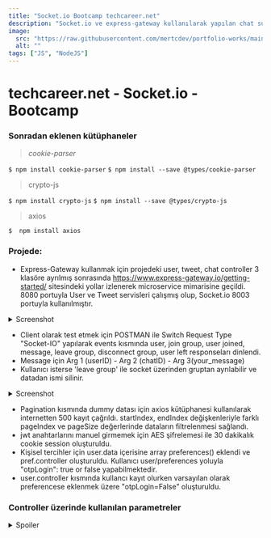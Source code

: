 ```yaml
---
title: "Socket.io Bootcamp techcareer.net"
description: "Socket.io ve express-gateway kullanılarak yapılan chat sunucusu"
image:
  src: "https://raw.githubusercontent.com/mertcdev/portfolio-works/main/socketIO-bootcamp/images/socket_test_user.png"
  alt: ""
tags: ["JS", "NodeJS"]
---
```


# techcareer.net - Socket.io - Bootcamp

### Sonradan eklenen kütüphaneler

> _cookie-parser_

`$ npm install cookie-parser` `$ npm install --save @types/cookie-parser`

> crypto-js

`$ npm install crypto-js` `$ npm install --save @types/crypto-js`

> axios

`$  npm install axios`

### Projede:

- Express-Gateway kullanmak için projedeki user, tweet, chat controller 3 klasöre ayrılmış sonrasında https://www.express-gateway.io/getting-started/ sitesindeki yollar izlenerek microservice mimarisine geçildi. 8080 portuyla User ve Tweet servisleri çalışmış olup, Socket.io 8003 portuyla kullanılmıştır.

<details>

<summary> Screenshot </summary>

<table>
  <thead>
    <tr>
      <th>Gateway</th>
    </tr>
  </thead>
  <tbody>
    <tr>
      <td valign="top">
        <img src="https://raw.githubusercontent.com/mertcdev/portfolio-works/main/socketIO-bootcamp/images/gateway.png"/>
      </td>
    </tr>
  </tbody>
</table>

</details>

- Client olarak test etmek için POSTMAN ile Switch Request Type "Socket-IO" yapılarak events kısmında user, join group, user joined, message, leave group, disconnect group, user left responseları dinlendi.
- Message için Arg 1 (userID) - Arg 2 (chatID) - Arg 3(your_message)
- Kullanıcı isterse 'leave group' ile socket üzerinden gruptan ayrılabilir ve datadan ismi silinir.

<details>

<summary> Screenshot </summary>

<table>
  <thead>
    <tr>
      <th>Socket Test Admin</th>
      <th>Socket Test User</th>
    </tr>
  </thead>
  <tbody>
    <tr>
        <td valign="top">
            <img src="https://raw.githubusercontent.com/mertcdev/portfolio-works/main/socketIO-bootcamp/images/socket_test_admin.png"/>
        </td>
        <td valign="top">
            <img src="https://raw.githubusercontent.com/mertcdev/portfolio-works/main/socketIO-bootcamp/images/socket_test_user.png"/>
      </td>
    </tr>
  </tbody>
</table>


</details>

- Pagination kısmında dummy datası için axios kütüphanesi kullanılarak internetten 500 kayıt çağrıldı. startIndex, endIndex değişkenleriyle farklı pageIndex ve pageSize değerlerinde dataların filtrelenmesi sağlandı.
- jwt anahtarlarını manuel girmemek için AES şifrelemesi ile 30 dakikalık cookie session oluşturuldu.
- Kişisel tercihler için user.data içerisine array preferences() eklendi ve pref.controller oluşturuldu. Kullanıcı user/preferences yoluyla "otpLogin": true or false yapabilmektedir.
- user.controller kısmında kullancı kayıt olurken varsayılan olarak preferencese eklenmek üzere "otpLogin=False" oluşturuldu.

### Controller üzerinde kullanılan parametreler

<details>

<summary> Spoiler </summary>

> POST: `/user/register`

```json
{
  "username": "your_username",
  "password": "your_password"
}
```

> POST: `/user/verify`

```json
{
  "username": "your_username",
  "otpCode": "your_otp_code"
}
```

> POST: `/user/login`

```json
{
    "username":"your_username",
    "password": "your_password" // otpLogin = false
    "OTP": "your_otp_code" // otpLogin = true
}
```

> POST: `/user/preferences`

```json
{
    "otpLogin": true or false
}
```

> POST: `/user/delete`

```json
{
  "userID": "UUID"
}
```

> POST: `/user/update`

```json
{
  "userID": "UUID",
  "password": "new_password",
  "birthday": "new_birthday"
}
```

> POST: `/chat/create/group`

```json
{
  "groupName": "group_name"
}
```

> POST: `/chat/join/group`

```json
{
  "chatID": "_id"
}
```

> POST: `/chat/delete`

```json
{
  "chatID": "_id"
}
```

> POST: `/tweet/new`

```json
{
  "content": "your_tweet"
}
```

> POST: `/tweet/update`

```json
{
  "tweetID": "UUID",
  "content": "your_updated_tweet"
}
```

> POST: `/tweet/delete`

```json
{
  "tweetID": "UUID",
  "content": "your_deleted_tweet"
}
```

> POST: `/tweet/tweets`

```json
{
  // All tweets
}
```

> GET: `/tweet/usertweet`

```json
{
  // User tweets
}
```

> POST: `/tweet/like`

```json
{
  "tweetID": "UUID"
}
```

> POST: `/tweet/comment`

```json
{
  "tweetID": "UUID",
  "comment": "your_comment"
}
```

</details>
